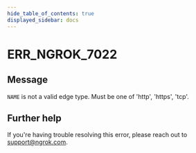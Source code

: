 ```yaml
---
hide_table_of_contents: true
displayed_sidebar: docs
---
```



# ERR_NGROK_7022

## Message

`NAME` is not a valid edge type. Must be one of 'http', 'https', 'tcp'.

<ErrorDetails error="err_ngrok_7022" />

## Further help

If you're having trouble resolving this error, please reach out to [support@ngrok.com](mailto:support@ngrok.com?subject=Help%20with%20ERR_NGROK_7022).
